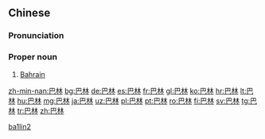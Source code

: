 ==Chinese==
{{zh-forms}}

===Pronunciation===
{{zh-pron
|m=Bālín
|c=baa1 lam4
|mn=Pa-lîm
|cat=pn
}}

===Proper noun===
{{zh-proper noun}}

# [[Bahrain]]

[[Category:zh:Countries|ba1lin2]]

[[zh-min-nan:巴林]]
[[bg:巴林]]
[[de:巴林]]
[[es:巴林]]
[[fr:巴林]]
[[gl:巴林]]
[[ko:巴林]]
[[hr:巴林]]
[[lt:巴林]]
[[hu:巴林]]
[[mg:巴林]]
[[ja:巴林]]
[[uz:巴林]]
[[pl:巴林]]
[[pt:巴林]]
[[ro:巴林]]
[[fi:巴林]]
[[sv:巴林]]
[[tg:巴林]]
[[tr:巴林]]
[[zh:巴林]]